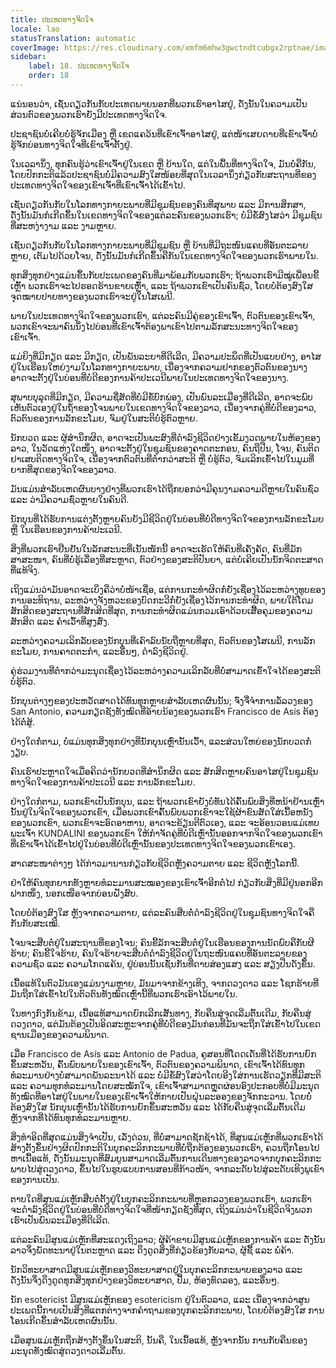 ```yaml
---
title: ປະເທດທາງຈິດໃຈ
locale: lao
statusTranslation: automatic
coverImage: https://res.cloudinary.com/xmfm6mhw3gwctndtcubgx2rptnae/image/upload/v1741354419/small_cover_la_gran_rebelion_28716e29d2.webp
sidebar:
    label: 18. ປະເທດທາງຈິດໃຈ
    order: 18
---
```

ແນ່ນອນວ່າ, ເຊັ່ນດຽວກັນກັບປະເທດພາຍນອກທີ່ພວກເຮົາອາໄສຢູ່, ດັ່ງນັ້ນໃນຄວາມເປັນສ່ວນຕົວຂອງພວກເຮົາຍັງມີປະເທດທາງຈິດໃຈ.

ປະຊາຊົນບໍ່ເຄີຍບໍ່ຮູ້ຈັກເມືອງ ຫຼື ເຂດແຄວ້ນທີ່ເຂົາເຈົ້າອາໄສຢູ່, ແຕ່ໜ້າເສຍດາຍທີ່ເຂົາເຈົ້າບໍ່ຮູ້ຈັກບ່ອນທາງຈິດໃຈທີ່ເຂົາເຈົ້າຕັ້ງຢູ່.

ໃນເວລານຶ່ງ, ທຸກຄົນຮູ້ວ່າເຂົາເຈົ້າຢູ່ໃນເຂດ ຫຼື ບ້ານໃດ, ແຕ່ໃນພື້ນທີ່ທາງຈິດໃຈ, ມັນບໍ່ຄືກັນ, ໂດຍປົກກະຕິແລ້ວປະຊາຊົນບໍ່ມີຄວາມສົງໃສໜ້ອຍທີ່ສຸດໃນເວລານຶ່ງກ່ຽວກັບສະຖານທີ່ຂອງປະເທດທາງຈິດໃຈຂອງເຂົາເຈົ້າທີ່ເຂົາເຈົ້າໄດ້ເຂົ້າໄປ.

ເຊັ່ນດຽວກັນກັບໃນໂລກທາງກາຍະພາບທີ່ມີຊຸມຊົນຂອງຄົນທີ່ສຸພາບ ແລະ ມີການສຶກສາ, ດັ່ງນັ້ນມັນກໍເກີດຂຶ້ນໃນເຂດທາງຈິດໃຈຂອງແຕ່ລະຄົນຂອງພວກເຮົາ; ບໍ່ມີຂໍ້ສົງໄສວ່າ ມີຊຸມຊົນທີ່ສະຫງ່າງາມ ແລະ ງາມຫຼາຍ.

ເຊັ່ນດຽວກັນກັບໃນໂລກທາງກາຍະພາບທີ່ມີຊຸມຊົນ ຫຼື ບ້ານທີ່ມີຖະໜົນແຄບທີ່ອັນຕະລາຍຫຼາຍ, ເຕັມໄປດ້ວຍໂຈນ, ດັ່ງນັ້ນມັນກໍເກີດຂຶ້ນຄືກັນໃນເຂດທາງຈິດໃຈຂອງພວກເຮົາພາຍໃນ.

ທຸກສິ່ງທຸກຢ່າງແມ່ນຂຶ້ນກັບປະເພດຂອງຄົນທີ່ມາພ້ອມກັບພວກເຮົາ; ຖ້າພວກເຮົາມີໝູ່ເພື່ອນຂີ້ເຫຼົ້າ ພວກເຮົາຈະໄປຮອດຮ້ານຂາຍເຫຼົ້າ, ແລະ ຖ້າພວກເຂົາເປັນຄົນຊົ່ວ, ໂດຍບໍ່ຕ້ອງສົງໃສ ຈຸດໝາຍປາຍທາງຂອງພວກເຮົາຈະຢູ່ໃນໂສເພນີ.

ພາຍໃນປະເທດທາງຈິດໃຈຂອງພວກເຮົາ, ແຕ່ລະຄົນມີຄູ່ຂອງເຂົາເຈົ້າ, ຕົວຕົນຂອງເຂົາເຈົ້າ, ພວກເຂົາຈະພາຄົນນຶ່ງໄປບ່ອນທີ່ເຂົາເຈົ້າຕ້ອງພາເຂົາໄປຕາມລັກສະນະທາງຈິດໃຈຂອງເຂົາເຈົ້າ.

ແມ່ຍິງທີ່ມີກຽດ ແລະ ມີກຽດ, ເປັນພັນລະຍາທີ່ດີເລີດ, ມີຄວາມປະພຶດທີ່ເປັນແບບຢ່າງ, ອາໄສຢູ່ໃນເຮືອນໃຫຍ່ງາມໃນໂລກທາງກາຍະພາບ, ເນື່ອງຈາກຄວາມຢາກຂອງຕົວຕົນຂອງນາງ ອາດຈະຕັ້ງຢູ່ໃນບ່ອນທີ່ບໍ່ດີຂອງການຄ້າປະເວນີພາຍໃນປະເທດທາງຈິດໃຈຂອງນາງ.

ສຸພາບບຸລຸດທີ່ມີກຽດ, ມີຄວາມຊື່ສັດທີ່ບໍ່ມີຂໍ້ບົກພ່ອງ, ເປັນພົນລະເມືອງທີ່ດີເລີດ, ອາດຈະພົບເຫັນຕົວເອງຢູ່ໃນຖໍ້າຂອງໂຈນພາຍໃນເຂດທາງຈິດໃຈຂອງລາວ, ເນື່ອງຈາກຄູ່ທີ່ບໍ່ດີຂອງລາວ, ຕົວຕົນຂອງການລັກຂະໂມຍ, ຈົມຢູ່ໃນສະຕິບໍ່ຮູ້ຕົວຫຼາຍ.

ນັກບວດ ແລະ ຜູ້ສໍານຶກຜິດ, ອາດຈະເປັນພະສົງທີ່ດໍາລົງຊີວິດຢ່າງເຂັ້ມງວດພາຍໃນຫ້ອງຂອງລາວ, ໃນວັດແຫ່ງໃດໜຶ່ງ, ອາດຈະຕັ້ງຢູ່ໃນຊຸມຊົນຂອງຄາດຕະກອນ, ຄົນຖືປືນ, ໂຈນ, ຄົນຕິດຢາເສບຕິດທາງຈິດໃຈ, ເນື່ອງຈາກຕົວຕົນທີ່ຕໍ່າກວ່າສະຕິ ຫຼື ບໍ່ຮູ້ຕົວ, ຈົມເລິກເຂົ້າໄປໃນມູມທີ່ຍາກທີ່ສຸດຂອງຈິດໃຈຂອງລາວ.

ມັນແມ່ນສໍາລັບເຫດຜົນບາງຢ່າງທີ່ພວກເຮົາໄດ້ຖືກບອກວ່າມີຄຸນງາມຄວາມດີຫຼາຍໃນຄົນຊົ່ວ ແລະ ວ່າມີຄວາມຊົ່ວຫຼາຍໃນຄົນດີ.

ນັກບຸນທີ່ໄດ້ຮັບການແຕ່ງຕັ້ງຫຼາຍຄົນຍັງມີຊີວິດຢູ່ໃນບ່ອນທີ່ບໍ່ດີທາງຈິດໃຈຂອງການລັກຂະໂມຍ ຫຼື ໃນເຮືອນຂອງການຄ້າປະເວນີ.

ສິ່ງທີ່ພວກເຮົາຢືນຢັນໃນລັກສະນະທີ່ເນັ້ນໜັກນີ້ ອາດຈະເຮັດໃຫ້ຄົນທີ່ເຄັ່ງຄັດ, ຄົນທີ່ມັກສາສະໜາ, ຄົນທີ່ບໍ່ຮູ້ເລື່ອງທີ່ສະຫຼາດ, ຕົວຢ່າງຂອງສະຕິປັນຍາ, ແຕ່ບໍ່ເຄີຍເປັນນັກຈິດຕະສາດທີ່ແທ້ຈິງ.

ເຖິງແມ່ນວ່າມັນອາດຈະເບິ່ງຄືວ່າບໍ່ໜ້າເຊື່ອ, ແຕ່ການກະທໍາຜິດກໍ່ຍັງເຊື່ອງໄວ້ລະຫວ່າງທູບຂອງການອະທິຖານ, ລະຫວ່າງຈັງຫວະຂອງບົດກະວີກໍ່ຍັງເຊື່ອງໄວ້ການກະທໍາຜິດ, ພາຍໃຕ້ໂດມສັກສິດຂອງສະຖານທີ່ສັກສິດທີ່ສຸດ, ການກະທໍາຜິດແມ່ນກວມເອົາດ້ວຍເສື້ອຄຸມຂອງຄວາມສັກສິດ ແລະ ຄໍາເວົ້າທີ່ສູງສົ່ງ.

ລະຫວ່າງຄວາມເລິກລັບຂອງນັກບຸນທີ່ເຄົາລົບນັບຖືຫຼາຍທີ່ສຸດ, ຕົວຕົນຂອງໂສເພນີ, ການລັກຂະໂມຍ, ການຄາດຕະກໍາ, ແລະອື່ນໆ, ດໍາລົງຊີວິດຢູ່.

ຄູ່ຮ່ວມງານທີ່ຕໍ່າກວ່າມະນຸດເຊື່ອງໄວ້ລະຫວ່າງຄວາມເລິກລັບທີ່ບໍ່ສາມາດເຂົ້າໃຈໄດ້ຂອງສະຕິບໍ່ຮູ້ຕົວ.

ນັກບຸນຕ່າງໆຂອງປະຫວັດສາດໄດ້ທົນທຸກຫຼາຍສໍາລັບເຫດຜົນນັ້ນ; ຈົ່ງຈື່ຈໍາການລໍ້ລວງຂອງ San Antonio, ຄວາມກຽດຊັງທັງໝົດທີ່ອ້າຍນ້ອງຂອງພວກເຮົາ Francisco de Asís ຕ້ອງໄດ້ຕໍ່ສູ້.

ຢ່າງໃດກໍ່ຕາມ, ບໍ່ແມ່ນທຸກສິ່ງທຸກຢ່າງທີ່ນັກບຸນເຫຼົ່ານັ້ນເວົ້າ, ແລະສ່ວນໃຫຍ່ຂອງນັກບວດກໍ່ງຽບ.

ຄົນເຮົາປະຫຼາດໃຈເມື່ອຄິດວ່ານັກບວດທີ່ສໍານຶກຜິດ ແລະ ສັກສິດຫຼາຍຄົນອາໄສຢູ່ໃນຊຸມຊົນທາງຈິດໃຈຂອງການຄ້າປະເວນີ ແລະ ການລັກຂະໂມຍ.

ຢ່າງໃດກໍຕາມ, ພວກເຂົາເປັນນັກບຸນ, ແລະ ຖ້າພວກເຂົາຍັງບໍ່ທັນໄດ້ຄົ້ນພົບສິ່ງທີ່ຫນ້າຢ້ານເຫຼົ່ານັ້ນຢູ່ໃນຈິດໃຈຂອງພວກເຂົາ, ເມື່ອພວກເຂົາຄົ້ນພົບພວກເຂົາຈະໃຊ້ຜ້າຂົນສັດໃສ່ເນື້ອຫນັງຂອງພວກເຂົາ, ພວກເຂົາຈະອົດອາຫານ, ອາດຈະຂ້ຽນຕີຕົວເອງ, ແລະ ຈະອ້ອນວອນແມ່ເທບພະເຈົ້າ KUNDALINI ຂອງພວກເຂົາ ໃຫ້ກໍາຈັດຄູ່ທີ່ບໍ່ດີເຫຼົ່ານັ້ນອອກຈາກຈິດໃຈຂອງພວກເຂົາທີ່ເຂົາເຈົ້າໄດ້ເຂົ້າໄປຢູ່ໃນບ່ອນທີ່ບໍ່ດີເຫຼົ່ານັ້ນຂອງປະເທດທາງຈິດໃຈຂອງພວກເຂົາເອງ.

ສາດສະໜາຕ່າງໆ ໄດ້ກ່າວມານານກ່ຽວກັບຊີວິດຫຼັງຄວາມຕາຍ ແລະ ຊີວິດຫຼັງໂລກນີ້.

ຢ່າໃຫ້ຄົນທຸກຍາກທັງຫຼາຍທໍລະມານສະໝອງຂອງເຂົາເຈົ້າອີກຕໍ່ໄປ ກ່ຽວກັບສິ່ງທີ່ມີຢູ່ນອກອີກຟາກໜຶ່ງ, ນອກເໜືອຈາກບ່ອນຝັງສົບ.

ໂດຍບໍ່ຕ້ອງສົງໃສ ຫຼັງຈາກຄວາມຕາຍ, ແຕ່ລະຄົນສືບຕໍ່ດໍາລົງຊີວິດຢູ່ໃນຊຸມຊົນທາງຈິດໃຈຄືກັນກັບສະເໝີ.

ໂຈນຈະສືບຕໍ່ຢູ່ໃນສະຖານທີ່ຂອງໂຈນ; ຄົນຂີ້ລັກຈະສືບຕໍ່ຢູ່ໃນເຮືອນຂອງການນັດພົບຄືກັບຜີຮ້າຍ; ຄົນຂີ້ໃຈຮ້າຍ, ຄົນໃຈຮ້າຍຈະສືບຕໍ່ດໍາລົງຊີວິດຢູ່ໃນຖະໜົນແຄບທີ່ອັນຕະລາຍຂອງຄວາມຊົ່ວ ແລະ ຄວາມໂກດແຄ້ນ, ຢູ່ບ່ອນນັ້ນເຊັ່ນກັນທີ່ດາບສ່ອງແສງ ແລະ ສຽງປືນດັງຂຶ້ນ.

ເນື້ອແທ້ໃນຕົວມັນເອງແມ່ນງາມຫຼາຍ, ມັນມາຈາກຂ້າງເທິງ, ຈາກດວງດາວ ແລະ ໂຊກຮ້າຍທີ່ມັນຖືກໃສ່ເຂົ້າໄປໃນຕົວຕົນທັງໝົດເຫຼົ່ານີ້ທີ່ພວກເຮົາເອົາໄວ້ພາຍໃນ.

ໃນທາງກົງກັນຂ້າມ, ເນື້ອແທ້ສາມາດຍົກເລີກເສັ້ນທາງ, ກັບຄືນສູ່ຈຸດເລີ່ມຕົ້ນເດີມ, ກັບຄືນສູ່ດວງດາວ, ແຕ່ມັນຕ້ອງເປັນອິດສະຫຼະຈາກຄູ່ທີ່ບໍ່ດີຂອງມັນກ່ອນທີ່ມັນຈະຖືກໃສ່ເຂົ້າໄປໃນເຂດຊານເມືອງຂອງຄວາມພິນາດ.

ເມື່ອ Francisco de Asís ແລະ Antonio de Padua, ຄູສອນທີ່ໂດດເດັ່ນທີ່ໄດ້ຮັບການຍົກຂຶ້ນສະຫວັນ, ຄົ້ນພົບພາຍໃນຂອງເຂົາເຈົ້າ, ຕົວຕົນຂອງຄວາມພິນາດ, ເຂົາເຈົ້າໄດ້ທົນທຸກທໍລະມານຢ່າງບໍ່ສາມາດພັນລະນາໄດ້ ແລະ ບໍ່ມີຂໍ້ສົງໃສວ່າໂດຍອີງໃສ່ການເຮັດວຽກທີ່ມີສະຕິ ແລະ ຄວາມທຸກທໍລະມານໂດຍສະໝັກໃຈ, ເຂົາເຈົ້າສາມາດຫຼຸດຜ່ອນອົງປະກອບທີ່ບໍ່ມີມະນຸດທັງໝົດທີ່ອາໄສຢູ່ໃນພາຍໃນຂອງເຂົາເຈົ້າໃຫ້ກາຍເປັນຝຸ່ນລະອອງຂອງຈັກກະວານ. ໂດຍບໍ່ຕ້ອງສົງໃສ ນັກບຸນເຫຼົ່ານັ້ນໄດ້ຮັບການຍົກຂຶ້ນສະຫວັນ ແລະ ໄດ້ກັບຄືນສູ່ຈຸດເລີ່ມຕົ້ນເດີມ ຫຼັງຈາກທີ່ໄດ້ທົນທຸກທໍລະມານຫຼາຍ.

ສິ່ງທໍາອິດທີ່ສຸດແມ່ນສິ່ງຈໍາເປັນ, ເລັ່ງດ່ວນ, ທີ່ບໍ່ສາມາດຊັກຊ້າໄດ້, ທີ່ສູນແມ່ເຫຼັກທີ່ພວກເຮົາໄດ້ສ້າງຕັ້ງຂຶ້ນຢ່າງຜິດປົກກະຕິໃນບຸກຄະລິກກະພາບທີ່ບໍ່ຖືກຕ້ອງຂອງພວກເຮົາ, ຄວນຖືກໂອນໄປຫາເນື້ອແທ້, ດັ່ງນັ້ນມະນຸດທີ່ສົມບູນສາມາດເລີ່ມຕົ້ນການເດີນທາງຂອງລາວຈາກບຸກຄະລິກກະພາບໄປສູ່ດວງດາວ, ຂຶ້ນໄປໃນຮູບແບບການສອນທີ່ກ້າວໜ້າ, ຈາກລະດັບໄປສູ່ລະດັບເທິງພູເຂົາຂອງການເປັນ.

ຕາບໃດທີ່ສູນແມ່ເຫຼັກສືບຕໍ່ຕັ້ງຢູ່ໃນບຸກຄະລິກກະພາບທີ່ຫຼອກລວງຂອງພວກເຮົາ, ພວກເຮົາຈະດໍາລົງຊີວິດຢູ່ໃນບ່ອນທີ່ບໍ່ດີທາງຈິດໃຈທີ່ໜ້າກຽດຊັງທີ່ສຸດ, ເຖິງແມ່ນວ່າໃນຊີວິດຈິງພວກເຮົາເປັນພົນລະເມືອງທີ່ດີເລີດ.

ແຕ່ລະຄົນມີສູນແມ່ເຫຼັກທີ່ສະແດງເຖິງລາວ; ຜູ້ຄ້າຂາຍມີສູນແມ່ເຫຼັກຂອງການຄ້າ ແລະ ດັ່ງນັ້ນລາວຈຶ່ງພັດທະນາຢູ່ໃນຕະຫຼາດ ແລະ ດຶງດູດສິ່ງທີ່ກ່ຽວຂ້ອງກັບລາວ, ຜູ້ຊື້ ແລະ ພໍ່ຄ້າ.

ນັກວິທະຍາສາດມີສູນແມ່ເຫຼັກຂອງວິທະຍາສາດຢູ່ໃນບຸກຄະລິກກະພາບຂອງລາວ ແລະ ດັ່ງນັ້ນຈຶ່ງດຶງດູດທຸກສິ່ງທຸກຢ່າງຂອງວິທະຍາສາດ, ປຶ້ມ, ຫ້ອງທົດລອງ, ແລະອື່ນໆ.

ນັກ esotericist ມີສູນແມ່ເຫຼັກຂອງ esotericism ຢູ່ໃນຕົວລາວ, ແລະ ເນື່ອງຈາກວ່າສູນປະເພດນີ້ກາຍເປັນສິ່ງທີ່ແຕກຕ່າງຈາກຄໍາຖາມຂອງບຸກຄະລິກກະພາບ, ໂດຍບໍ່ຕ້ອງສົງໃສ ການໂອນເກີດຂຶ້ນສໍາລັບເຫດຜົນນັ້ນ.

ເມື່ອສູນແມ່ເຫຼັກຖືກສ້າງຕັ້ງຂຶ້ນໃນສະຕິ, ນັ້ນຄື, ໃນເນື້ອແທ້, ຫຼັງຈາກນັ້ນ ການກັບຄືນຂອງມະນຸດທັງໝົດສູ່ດວງດາວເລີ່ມຕົ້ນ.
